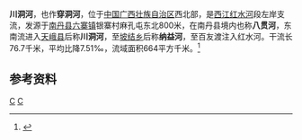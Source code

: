 {{Infobox River
  | river_name      = 川洞河
  | image_name      = 
  | image_size      = 
  | caption         = 
  | origin          = [[广西壮族自治区|广西壮族自治区]][[南丹县|南丹县]][[六寨镇|六寨镇]]麻孔
  | mouth           = 广西壮族自治区[[天峨县|天峨县]][[坡结乡|坡结乡]]百友渡[[红水河|红水河]]
  | basin_countries = {{PRC}}
  | length          = 76.7 km
  | elevation       = 
  | mouth_elevation = 
  | discharge       = 
  | watershed       = 664 km<sup>2</sup>
}}
'''川洞河'''，也作'''穿洞河'''，位于[[中国|中国]][[广西壮族自治区|广西壮族自治区]]西北部，是[[西江|西江]][[红水河|红水河]]段左岸支流，发源于[[南丹县|南丹县]][[六寨镇|六寨镇]]银寨村麻孔屯东北800米，在南丹县境内也称'''八贯河'''，东南流进入[[天峨县|天峨县]]后称'''川洞河'''，至[[坡结乡|坡结乡]]后称'''纳益河'''，至百友渡注入红水河。干流长76.7千米，平均比降7.51‰，流域面积664平方千米。<ref name="中国河湖大典">{{cite book zh |author=《[[中国河湖大典|中国河湖大典]]》编纂委员会 |title=《中国河湖大典·珠江卷》 |format=M |edition=1 |location=北京 |publisher=中国水利水电出版社 |date=2013年1月 |pages=70页 |id= ISBN 978-7-5170-0561-2}}</ref>

==参考资料==
{{reflist}}

[[Category:紅水河水系|C]]
[[Category:广西河流|C]]
